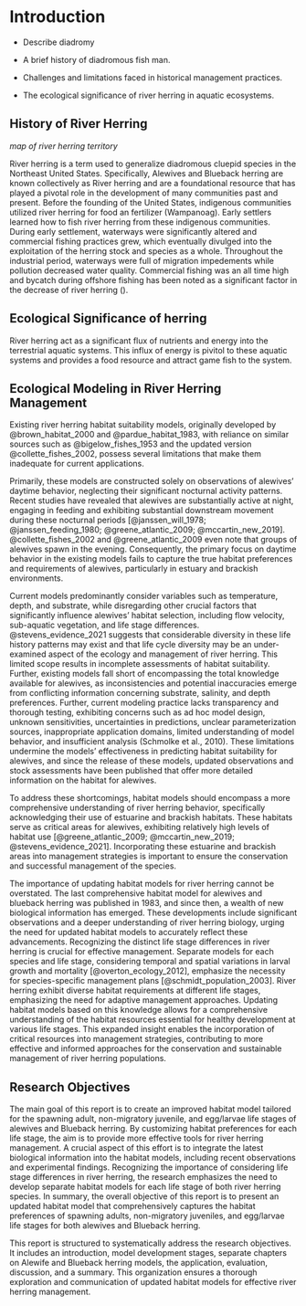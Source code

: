 # Introduction {#intro}
  
  
   - Describe diadromy
   - A brief history of diadromous fish man.
   - Challenges and limitations faced in historical management practices.
   
    
   - The ecological significance of river herring in aquatic ecosystems.

## History of River Herring

_map of river herring territory_

River herring is a term used to generalize diadromous cluepid species in the Northeast United States. Specifically, Alewives and Blueback herring are known collectively as River herring and are a foundational resource that has played a pivotal role in the development of many communities past and present. Before the founding of the United States, indigenous communities utilized river herring for food an fertilizer (Wampanoag). Early settlers learned how to fish river herring from these indigenous communities. During early settlement, waterways were significantly altered and commercial fishing practices grew, which eventually divulged into the exploitation of the herring stock and species as a whole. Throughout the industrial period, waterways were full of migration impedements while pollution decreased water quality. Commercial fishing was an all time high and bycatch during offshore fishing has been noted as a significant factor in the decrease of river herring (). 


## Ecological Significance of herring

River herring act as a significant flux of nutrients and energy into the terrestrial aquatic systems. This influx of energy is pivitol to these aquatic systems and provides a food resource and attract game fish to the system. 

## Ecological Modeling in River Herring Management

Existing river herring habitat suitability models, originally developed by @brown_habitat_2000 and @pardue_habitat_1983, with reliance on similar sources such as @bigelow_fishes_1953 and the updated version @collette_fishes_2002, possess several limitations that make them inadequate for current applications.

Primarily, these models are constructed solely on observations of alewives' daytime behavior, neglecting their significant nocturnal activity patterns.
Recent studies have revealed that alewives are substantially active at night, engaging in feeding and exhibiting substantial downstream movement during these nocturnal periods [@janssen_will_1978; @janssen_feeding_1980; @greene_atlantic_2009; @mccartin_new_2019].
@collette_fishes_2002 and @greene_atlantic_2009 even note that groups of alewives spawn in the evening. Consequently, the primary focus on daytime behavior in the existing models fails to capture the true habitat preferences and requirements of alewives, particularly in estuary and brackish environments.

Current models predominantly consider variables such as temperature, depth, and substrate, while disregarding other crucial factors that significantly influence alewives' habitat selection, including flow velocity, sub-aquatic vegetation, and life stage differences. @stevens_evidence_2021 suggests that considerable diversity in these life history patterns may exist and that life cycle diversity may be an under-examined aspect of the ecology and management of river herring. This limited scope results in incomplete assessments of habitat suitability. Further, existing models fall short of encompassing the total knowledge available for alewives, as inconsistencies and potential inaccuracies emerge from conflicting information concerning substrate, salinity, and depth preferences. Further, current modeling practice lacks transparency and thorough testing, exhibiting concerns such as ad hoc model design, unknown sensitivities, uncertainties in predictions, unclear parameterization sources, inappropriate application domains, limited understanding of model behavior, and insufficient analysis (Schmolke et al., 2010).  These limitations undermine the models' effectiveness in predicting habitat suitability for alewives, and since the release of these models, updated observations and stock assessments have been published that offer more detailed information on the habitat for alewives.

To address these shortcomings, habitat models should encompass a more comprehensive understanding of river herring behavior, specifically acknowledging their use of estuarine and brackish habitats. These habitats serve as critical areas for alewives, exhibiting relatively high levels of habitat use [@greene_atlantic_2009; @mccartin_new_2019; @stevens_evidence_2021]. Incorporating these estuarine and brackish areas into management strategies is important to ensure the conservation and successful management of the species. 

The importance of updating habitat models for river herring cannot be overstated. The last comprehensive habitat model for alewives and blueback herring was published in 1983, and since then, a wealth of new biological information has emerged. These developments include significant observations and a deeper understanding of river herring biology, urging the need for updated habitat models to accurately reflect these advancements. Recognizing the distinct life stage differences in river herring is crucial for effective management. Separate models for each species and life stage, considering temporal and spatial variations in larval growth and mortality [@overton_ecology_2012], emphasize the necessity for species-specific management plans [@schmidt_population_2003]. River herring exhibit diverse habitat requirements at different life stages, emphasizing the need for adaptive management approaches. Updating habitat models based on this knowledge allows for a comprehensive understanding of the habitat resources essential for healthy development at various life stages. This expanded insight enables the incorporation of critical resources into management strategies, contributing to more effective and informed approaches for the conservation and sustainable management of river herring populations.

## Research Objectives

The main goal of this report is to create an improved habitat model tailored for the spawning adult, non-migratory juvenile, and egg/larvae life stages of alewives and Blueback herring. By customizing habitat preferences for each life stage, the aim is to provide more effective tools for river herring management. A crucial aspect of this effort is to integrate the latest biological information into the habitat models, including recent observations and experimental findings. Recognizing the importance of considering life stage differences in river herring, the research emphasizes the need to develop separate habitat models for each life stage of both river herring species. In summary, the overall objective of this report is to present an updated habitat model that comprehensively captures the habitat preferences of spawning adults, non-migratory juveniles, and egg/larvae life stages for both alewives and Blueback herring.

This report is structured to systematically address the research objectives. It includes an introduction, model development stages, separate chapters on Alewife and Blueback herring models, the application, evaluation, discussion, and a summary. This organization ensures a thorough exploration and communication of updated habitat models for effective river herring management.